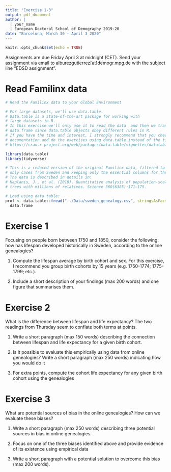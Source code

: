 ```yaml
---
title: "Exercise 1-3"
output: pdf_document
author: |
  | your_name
  | European Doctoral School of Demography 2019-20
date: "Barcelona, March 30 – April 3 2020"
---
```


```r
knitr::opts_chunk$set(echo = TRUE)
```

Assignments are due Friday April 3 at midnight (CET). Send your assignment via email to alburezgutierrez[at]demogr.mpg.de with the subject line “EDSD assignment”. 

# Read Familinx data

```r

# Read the Familinx data to your Global Environment

# For large datasets, we'll use data.table.
# Data.table is a state-of-the-art package for working with 
# large datasets in R. 
# In this exercise we'll only use it to read the data  and then we transform to 
# data.frame since data.table objects obey different rules in R.
# If you have the time and interest, I strongly recommend that you check out the data.table
# documentation and do the exercises using data.table instead of the tidyverse:
# https://cran.r-project.org/web/packages/data.table/vignettes/datatable-intro.html

library(data.table)
library(tidyverse)

# This is a reduced version of the original Familinx data, filtered to include
# only cases from Sweden and keeping only the essential columns for the exercise.
# The data is described in details in: 
# Kaplanis, J., et al. (2018). Quantitative analysis of population-scale family 
# trees with millions of relatives. Science 360(6385):171–175.

# Load using data.table:
prof <- data.table::fread("../Data/sweden_genealogy.csv", stringsAsFactors = F) %>% 
  data.frame

```

\clearpage

# Exercise 1 

Focusing on people born between 1750 and 1850, consider the following: how has lifespan developed historically in Sweden, according to the online genealogies?

1. Compute the lifespan average by birth cohort and sex. For this exercise, I recommend you group birth cohorts by 15 years (e.g. 1750-1774; 1775-1799; etc.).

2. Include a short description of your findings (max 200 words) and one figure that summarises them.



\clearpage


# Exercise 2

What is the difference between lifespan and life expectancy? The two readings from Thursday seem to conflate both terms at points. 

1. Write a short paragraph (max 150 words) describing the connection between lifespan and life expectancy for a given birth cohort. 

2. Is it possible to evaluate this empirically using data from online genealogies? Write a short paragraph (max 250 words) indicating how you would do it

3. For extra points, compute the cohort life expectancy for any given birth cohort using the genealogies


\clearpage


# Exercise 3

 What are potential sources of bias in the online genealogies? How can we evaluate these biases?
 
1. Write a short paragraph (max 250 words) describing three potential sources in bias in online genealogies.

2. Focus on one of the three biases identified above and provide evidence of its existence using empirical data

3. Write a short paragraph with a potential solution to overcome this bias (max 200 words).